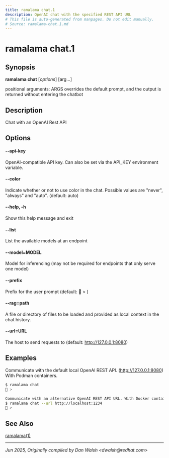 ```yaml
---
title: ramalama chat.1
description: OpenAI chat with the specified REST API URL
# This file is auto-generated from manpages. Do not edit manually.
# Source: ramalama-chat.1.md
---
```


# ramalama chat.1

## Synopsis
**ramalama chat** [*options*] [arg...]

positional arguments:
  ARGS                  overrides the default prompt, and the output is
                        returned without entering the chatbot

## Description
Chat with an OpenAI Rest API

## Options

#### **--api-key**
OpenAI-compatible API key.
Can also be set via the API_KEY environment variable.

#### **--color**
Indicate whether or not to use color in the chat.
Possible values are "never", "always" and "auto". (default: auto)

#### **--help**, **-h**
Show this help message and exit

#### **--list**
List the available models at an endpoint

#### **--model**=MODEL
Model for inferencing (may not be required for endpoints that only serve one model)

#### **--prefix**
Prefix for the user prompt (default: 🦭 > )

#### **--rag**=path
A file or directory of files to be loaded and provided as local context in the chat history.

#### **--url**=URL
The host to send requests to (default: http://127.0.0.1:8080)

## Examples

Communicate with the default local OpenAI REST API. (http://127.0.0.1:8080)
With Podman containers.
```bash
$ ramalama chat
🦭 >

Communicate with an alternative OpenAI REST API URL. With Docker containers.
$ ramalama chat --url http://localhost:1234
🐋 >
```

## See Also
[ramalama(1)](/docs/commands/ramalama/)

---

*Jun 2025, Originally compiled by Dan Walsh &lt;dwalsh&#64;redhat.com&gt;*